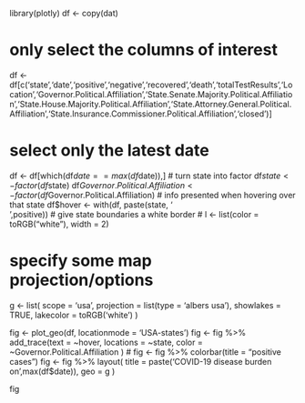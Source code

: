 library(plotly)
df <- copy(dat)

# only select the columns of interest
df <- df[c('state','date','positive','negative','recovered','death','totalTestResults','Location','Governor.Political.Affiliation','State.Senate.Majority.Political.Affiliation','State.House.Majority.Political.Affiliation','State.Attorney.General.Political.Affiliation','State.Insurance.Commissioner.Political.Affiliation','closed')]

# select only the latest date
df <- df[which(df$date==max(df$date)),]
# turn state into factor 
df$state <- factor(df$state)
df$Governor.Political.Affiliation <- factor(df$Governor.Political.Affiliation)
# info presented when hovering over that state
df$hover <- with(df, paste(state, '<br>',positive))
# give state boundaries a white border
# l <- list(color = toRGB("white"), width = 2)

# specify some map projection/options
g <- list(
  scope = 'usa',
  projection = list(type = 'albers usa'),
  showlakes = TRUE,
  lakecolor = toRGB('white')
)

fig <- plot_geo(df, locationmode = 'USA-states')
fig <- fig %>% add_trace(text = ~hover, locations = ~state,
    color = ~Governor.Political.Affiliation
  )
# fig <- fig %>% colorbar(title = "positive cases")
fig <- fig %>% layout(
    title = paste('COVID-19 disease burden on',max(df$date)),
    geo = g
  )

fig
